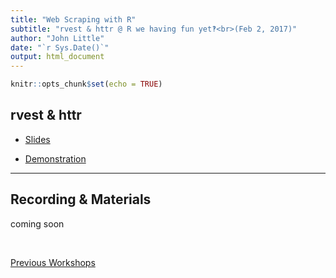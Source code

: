 ```yaml
---
title: "Web Scraping with R"
subtitle: "rvest & httr @ R we having fun yet‽<br>(Feb 2, 2017)"
author: "John Little"
date: "`r Sys.Date()`"
output: html_document
---
```


```r
knitr::opts_chunk$set(echo = TRUE)
```

## rvest & httr

- [Slides](http://libjohn.github.io/rfun-scrape/slides.html)

- [Demonstration](http://libjohn.github.io/rfun-scrape/rvest_demo.nb.html)

---

## Recording & Materials

coming soon

&nbsp;

[Previous Workshops](http://library.duke.edu/data/news/past-workshops)